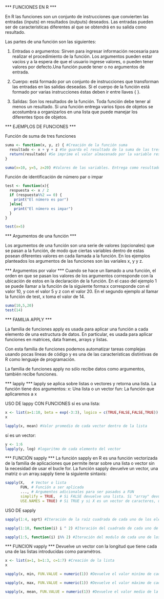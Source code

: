 *** FUNCIONES EN R ***

En R las funciones son un conjunto de instrucciones que convierten las entradas (inputs) en resultados (outputs) deseados. Las entradas pueden ser de caracteristicas diferentes al que se obtendrá en su salida como resultado.

Las partes de una función son las siguientes:

  1. Entradas o argumentos: Sirven para ingresar información necesaria para realizar el procedimiento de la función. Los argumentos pueden estar vacíos y a la espera de que el usuario ingrese valores, o pueden tener valores por defecto.Una función puede tener o no argumentos de entrada. 
  
  2. Cuerpo: está formado por un conjunto de instrucciones que transforman las entradas en las salidas deseadas. Si el cuerpo de la función está formado por varias instrucciones éstas deben ir entre llaves { }.
  
  3. Salidas: Son los resultados de la función. Toda función debe tener al menos un resultado. Si una función entrega varios tipos de objetos se acostumbra a organizarlos en una lista que puede manejar los diferentes tipos de objetos.
  
*** EJEMPLOS DE FUNCIONES ***

Función de suma de tres funciones
```{r}
suma <- function(x, y, z) { #Creación de la función suma
  resultado <- x + y + z #Se guarda el resultado de la suma de las tres variables
  return(resultado) #Se imprime el valor almacenado por la variable resultado
}

suma(x=10, y=5, z=20) #Valores de las variables. Entrega como resultado la suma de las tres variables, dada por la función suma.
```
Función de identificación de número par o impar
```{r}
test <- function(x){
  respuesta <- x / 2
  if (respuesta%%2 == 0) {
    print("El número es par")
  }else{
    print("El número es impar")
  }
}

test(x=5)
```
*** Argumentos de una función ***

Los argumentos de una función son una serie de valores (opcionales) que se pasan a la función, de modo que ciertas variables dentro de estas posean diferentes valores en cada llamada a la función. En los ejemplos planteados los argumentos de las funciones son las variales x, y y z. 

*** Argumentos por valor ***
Cuando se hace un llamado a una función, el orden en que se pasan los valores de los argumentos corresponde con la ubicación de estos en la declaración de la función. En el caso del ejemplo 1 se puede llamar a la función de la siguiente forma:x corresponde con el valor 10, y con el valor 5 y z con el valor 20. En el segundo ejemplo al llamar la función de test, x toma el valor de 14.
```{r}
suma(10,5,20)
test(14)
```
*** FAMILIA APPLY ***

La familia de funciones apply es usada para aplicar una función a cada elemento de una estructura de datos. En particular, es usada para aplicar funciones en matrices, data frames, arrays y listas.

Con esta familia de funciones podemos automatizar tareas complejas usando pocas líneas de código y es una de las características distintivas de R como lenguaje de programación.

La familia de funciones apply no sólo recibe datos como argumentos, también recibe funciones.

*** lapply ***
lapply se aplica sobre listas o vectores y retorna una lista. La función tiene dos argumentos:
    x: Una lista o un vector
    fun: La función que aplicaremos a x
    
USO DE lappy CON FUNCIONES
sí es una lista:
```{r}
x <- list(a=1:10, beta = exp(-3:3), logico = c(TRUE,FALSE,FALSE,TRUE)) #Creación de la lista
x
```
```{r}
lapply(x, mean) #Valor promedio de cada vector dentro de la lista
```
sí es un vector:
```{r}
y <- 1:6
lapply(y, log) #logaritmo de cada elemento del vector
```
*** FUNCIÓN sapply ***
La función sapply en R es una función vectorizada de la familia de aplicaciones que permite iterar sobre una lista o vector sin la necesidad de usar el bucle for. La función sapply devuelve un vector, una matriz o un array.sapply tiene la siguiente sintaxis:
```{r}
sapply(X,   # Vector o lista
       FUN, # Función a ser aplicada
       ..., # Argumentos adicionales para ser pasados a FUN
       simplify = TRUE,  # Si FALSE devuelve una lista. Si "array" devuelve un array si es posible
       USE.NAMES = TRUE) # Si TRUE y si X es un vector de caracteres, usa los nombres de X
```

USO DE sapply
```{r}
sapply(1:4, sqrt) #Iteración de la raíz cuadrada de cada uno de los elementos del vector
```
```{r}
sapply(1:10, function(i) i ^ 2) #Iteración del cuadrado de cada uno de los elementos del vector
```
```{r}
sapply(1:5, function(i) i%% 2) #Iteración del modulo de cada uno de los elementos del vector 
```
*** FUNCION vapply ***
Devuelve un vector con la longitud que tiene cada una de las listas introducidas como paramétros.
```{r}
x <- list(a=1, b=1:3, c=1:7) #Creación de la lista
x
```
```{r}
vapply(x, min, FUN.VALUE = numeric(1)) #Devuelve el valor minímo de cada vector en la lista
```
```{r}
vapply(x, max, FUN.VALUE = numeric(1)) #Devuelve el valor máximo de cada vector en la lista
```
```{r}
vapply(x, mean, FUN.VALUE = numeric(1)) #Devuelve el valor medio de la posición de cada vector en la lista
```

  
  
